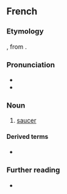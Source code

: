 ==French==

===Etymology===
{{cal|fr|it|sottocoppa}}, from {{af|fr|sous|t1=under|coupe}}.

===Pronunciation===
* {{fr-IPA}}
* {{audio|Fr-soucoupe.ogg|Audio|lang=fr}}

===Noun===
{{fr-noun|f}}

# [[saucer]]

====Derived terms====
* {{l|fr|soucoupe volante}}

===Further reading===
* {{R:TLFi}}